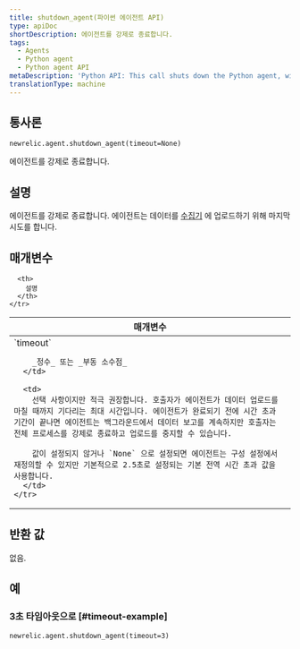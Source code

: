 ```yaml
---
title: shutdown_agent(파이썬 에이전트 API)
type: apiDoc
shortDescription: 에이전트를 강제로 종료합니다.
tags:
  - Agents
  - Python agent
  - Python agent API
metaDescription: 'Python API: This call shuts down the Python agent, with an optional timeout value.'
translationType: machine
---
```


## 통사론

```
newrelic.agent.shutdown_agent(timeout=None)
```

에이전트를 강제로 종료합니다.

## 설명

에이전트를 강제로 종료합니다. 에이전트는 데이터를 [수집기](/docs/accounts-partnerships/education/getting-started-new-relic/glossary#collector) 에 업로드하기 위해 마지막 시도를 합니다.

## 매개변수

<table>
  <thead>
    <tr>
      <th width="25%">
        매개변수
      </th>

      <th>
        설명
      </th>
    </tr>
  </thead>

  <tbody>
    <tr>
      <td>
        `timeout`

        _정수_ 또는 _부동 소수점_
      </td>

      <td>
        선택 사항이지만 적극 권장합니다. 호출자가 에이전트가 데이터 업로드를 마칠 때까지 기다리는 최대 시간입니다. 에이전트가 완료되기 전에 시간 초과 기간이 끝나면 에이전트는 백그라운드에서 데이터 보고를 계속하지만 호출자는 전체 프로세스를 강제로 종료하고 업로드를 중지할 수 있습니다.

        값이 설정되지 않거나 `None` 으로 설정되면 에이전트는 구성 설정에서 재정의할 수 있지만 기본적으로 2.5초로 설정되는 기본 전역 시간 초과 값을 사용합니다.
      </td>
    </tr>
  </tbody>
</table>

## 반환 값

없음.

## 예

### 3초 타임아웃으로 [#timeout-example]

```
newrelic.agent.shutdown_agent(timeout=3)
```